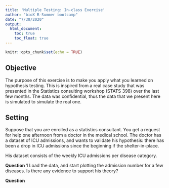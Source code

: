 ```yaml
---
title: 'Multiple Testing: In-class Exercise'
author: "bioX R-Summer bootcamp"
date: "7/30/2020"
output: 
  html_document:
    toc: true
    toc_float: true
---
```


```r
knitr::opts_chunk$set(echo = TRUE)
```

## Objective

The purpose of this exercise is to make you apply what you learned on hypothesis testing.
This is inspired from a real case study that was presented in the Statistics consulting workshop (STATS 398) over the last few months. The data was confidential, thus the data that we present here is simulated to simulate the real one.


## Setting

Suppose that you are enrolled as a statistics consultant. You get a request for help one afternoon from a doctor in the medical school. The doctor has a dataset of ICU admissions, and wants to  validate his hypothesis: there has been a drop in ICU admissions since the beginning if the shelter-in-place.

His dataset consists of the weekly ICU admissions per disease category. 


__Question 1__ Load the data, and start plotting the admission number for a few diseases. Is there any evidence to support his theory?


__Question__










